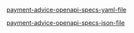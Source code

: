 
[payment-advice-openapi-specs-yaml-file](/openapi/payment-advices.yaml)

[payment-advice-openapi-specs-json-file](/openapi/payment-advices.json)

<SwaggerUI url="../../openapi/payment-advices.json" />
